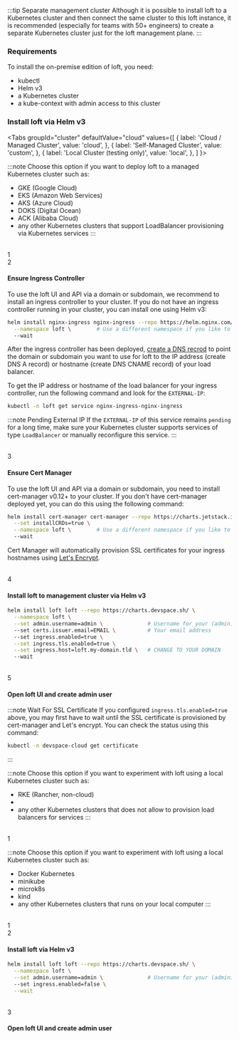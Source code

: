 
:::tip Separate management cluster
Although it is possible to install loft to a Kubernetes cluster and then connect the same cluster to this loft instance, it is recommended (especially for teams with 50+ engineers) to create a separate Kubernetes cluster just for the loft management plane.
:::

### Requirements  
To install the on-premise edition of loft, you need:
- kubectl
- Helm v3
- a Kubernetes cluster
- a kube-context with admin access to this cluster

### Install loft via Helm v3

<Tabs
  groupId="cluster"
  defaultValue="cloud"
  values={[
    { label: 'Cloud / Managed Cluster', value: 'cloud', },
    { label: 'Self-Managed Cluster', value: 'custom', },
    { label: 'Local Cluster (testing only)', value: 'local', },
  ]
}>
<TabItem value="cloud">

:::note
Choose this option if you want to deploy loft to a managed Kubernetes cluster such as:
- GKE (Google Cloud)
- EKS (Amazon Web Services)
- AKS (Azure Cloud)
- DOKS (Digital Ocean)
- ACK (Alibaba Cloud)
- any other Kubernetes clusters that support LoadBalancer provisioning via Kubernetes services
:::


<br />
<Step>1</Step>

<InstallCreateNamespaceFragment/>


<br />
<Step>2</Step>

#### Ensure Ingress Controller

To use the loft UI and API via a domain or subdomain, we recommend to install an ingress controller to your cluster. If you do not have an ingress controller running in your cluster, you can install one using Helm v3:
```bash
helm install nginx-ingress nginx-ingress --repo https://helm.nginx.com/stable \
  --namespace loft \        # Use a different namespace if you like to
  --wait
```

After the ingress controller has been deployed, [create a DNS recrod](https://support.dnsimple.com/articles/a-record/) to point the domain or subdomain you want to use for loft to the IP address (create DNS A record) or hostname (create DNS CNAME record) of your load balancer.

To get the IP address or hostname of the load balancer for your ingress controller, run the following command and look for the `EXTERNAL-IP`:

```bash
kubectl -n loft get service nginx-ingress-nginx-ingress
```

:::note Pending External IP
If the `EXTERNAL-IP` of this service remains `pending` for a long time, make sure your Kubernetes cluster supports services of type `LoadBalancer` or manually reconfigure this service.
:::


<br />
<Step>3</Step>

#### Ensure Cert Manager

To use the loft UI and API via a domain or subdomain, you need to install cert-manager v0.12+ to your cluster. If you don't have cert-manager deployed yet, you can do this using the following command:
```bash
helm install cert-manager cert-manager --repo https://charts.jetstack.io \
  --set installCRDs=true \
  --namespace loft \        # Use a different namespace if you like to
  --wait
```

Cert Manager will automatically provision SSL certificates for your ingress hostnames using [Let's Encrypt](https://letsencrypt.org/).


<br />
<Step>4</Step>

#### Install loft to management cluster via Helm v3

```bash
helm install loft loft --repo https://charts.devspace.sh/ \
  --namespace loft \
  --set admin.username=admin \              # Username for your (admin) user
  --set certs.issuer.email=EMAIL \          # Your email address
  --set ingress.enabled=true \
  --set ingress.tls.enabled=true \
  --set ingress.host=loft.my-domain.tld \   # CHANGE TO YOUR DOMAIN
  --wait
```

<InstallHelmHintFragment/>


<br />
<Step>5</Step>

#### Open loft UI and create admin user

:::note Wait For SSL Certificate
If you configured `ingress.tls.enabled=true` above, you may first have to wait until the SSL certificate is provisioned by cert-manager and Let's encrypt. You can check the status using this command:
```bash
kubectl -n devspace-cloud get certificate
```
:::

<CreateAdminUserFragment/>


</TabItem>
<TabItem value="custom">

:::note
Choose this option if you want to experiment with loft using a local Kubernetes cluster such as:
- RKE (Rancher, non-cloud)
- 
- any other Kubernetes clusters that does not allow to provision load balancers for services
:::


<br />
<Step>1</Step>

<InstallCreateNamespaceFragment/>

</TabItem>
<TabItem value="local">

:::note
Choose this option if you want to experiment with loft using a local Kubernetes cluster such as:
- Docker Kubernetes
- minikube
- microk8s
- kind
- any other Kubernetes clusters that runs on your local computer
:::


<br />
<Step>1</Step>

<InstallCreateNamespaceFragment/>


<br />
<Step>2</Step>

#### Install loft via Helm v3

```bash
helm install loft loft --repo https://charts.devspace.sh/ \
  --namespace loft \
  --set admin.username=admin \              # Username for your (admin) user
  --set ingress.enabled=false \
  --wait
```

<InstallHelmHintFragment/>


<br />
<Step>3</Step>

#### Open loft UI and create admin user

<CreateAdminUserFragment/>


</TabItem>
</Tabs>
